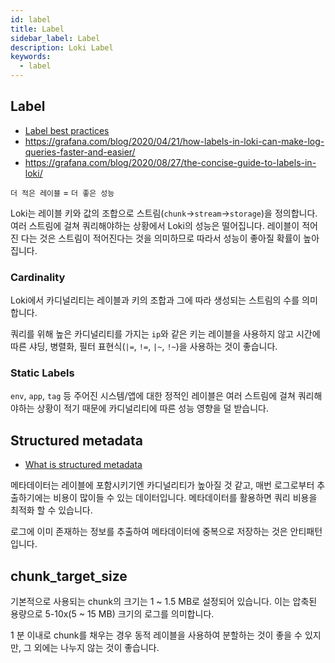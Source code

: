 ```yaml
---
id: label
title: Label
sidebar_label: Label
description: Loki Label
keywords:
  - label
---
```


## Label

- [Label best practices](https://grafana.com/docs/loki/latest/get-started/labels/bp-labels/)
- https://grafana.com/blog/2020/04/21/how-labels-in-loki-can-make-log-queries-faster-and-easier/
- https://grafana.com/blog/2020/08/27/the-concise-guide-to-labels-in-loki/

`더 적은 레이블` = `더 좋은 성능`

Loki는 레이블 키와 값의 조합으로 스트림(`chunk`-\>`stream`-\>`storage`)을 정의합니다. 여러 스트림에 걸쳐 쿼리해야하는 상황에서 Loki의 성능은 떨어집니다. 레이블이 적어진 다는 것은 스트림이 적어진다는 것을 의미하므로 따라서 성능이 좋아질 확률이 높아집니다.

### Cardinality

Loki에서 카디널리티는 레이블과 키의 조합과 그에 따라 생성되는 스트림의 수를 의미합니다.

쿼리를 위해 높은 카디널리티를 가지는 `ip`와 같은 키는 레이블을 사용하지 않고 시간에 따른 샤딩, 병렬화, 필터 표현식(`|=`, `!=`, `|~`, `!~`)을 사용하는 것이 좋습니다.

### Static Labels

`env`, `app`, `tag` 등 주어진 시스템/앱에 대한 정적인 레이블은 여러 스트림에 걸쳐 쿼리해야하는 상황이 적기 때문에 카디널리티에 따른 성능 영향을 덜 받습니다.

## Structured metadata

- [What is structured metadata](https://grafana.com/docs/loki/latest/get-started/labels/structured-metadata/)

메타데이터는 레이블에 포함시키기엔 카디널리티가 높아질 것 같고, 매번 로그로부터 추출하기에는 비용이 많이들 수 있는 데이터입니다. 메타데이터를 활용하면 쿼리 비용을 최적화 할 수 있습니다.

로그에 이미 존재하는 정보를 추출하여 메타데이터에 중복으로 저장하는 것은 안티패턴입니다.

## chunk_target_size

기본적으로 사용되는 chunk의 크기는 1 ~ 1.5 MB로 설정되어 있습니다. 이는 압축된 용량으로 5-10x(5 ~ 15 MB) 크기의 로그를 의미합니다.

1 분 이내로 chunk를 채우는 경우 동적 레이블을 사용하여 분할하는 것이 좋을 수 있지만, 그 외에는 나누지 않는 것이 좋습니다.
